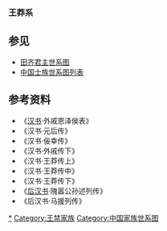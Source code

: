 <center>
{{chart/start|style=font: 80% sans-serif;}}
{{chart | | | | | | | | | | | | | | | | | An |An=濟北愍王<br>[[田安|田安]]<br>?-前206年}}
{{chart | | | | | | | | | | | | | | | | | |!}}
{{chart | | | | | | | | | | | | | | | | | Mo |Mo=王义}}
{{chart | | | | | | | | | | | | | | | | | |!}}
{{chart | | | | | | | | | | | | | | | | | Su |Su=济南伯王<br>[[王遂|王遂]]}}
{{chart | | | | | | | | | | | | | | | | | |!}}
{{chart | | | | | | | | | | | | | | | | | He |He=元城孺王<br>[[王贺|王贺]]}}
{{chart | | | | | | | | | | | | | | | | | |)|-|-|-|-|-|-|-|-|-|-|-|-|-|-|-|-|-|-|-|-|-|-|-|-|-|-|-|-|-|-|-|-|-|-|-|-|-|-|-|-|-|-|-|-|-|-|-|-|-|-|-|-|-|-|-|-|-|-|-|.| }}
{{chart | | | | | | | | | | | | | | | | | Ji | | | | | | | | | | | | | | | | | | | | | | | | | | | | | | | | | | | | | | | | | | | | | | | | | | | | | | | | | | Ho |Ji=阳平顷王<br>[[王禁|王禁]]|Ho=[[王弘_(西汉)|王弘]]}}
{{chart | |,|-|-|-|v|-|-|-|v|-|-|-|v|-|-|-|+|-|-|-|v|-|-|-|-|-|-|-|-|-|-|-|v|-|-|-|-|-|-|-|-|-|-|-|v|-|-|-|-|-|-|-|v|-|-|-|-|-|-|-|v|-|-|-|-|-|-|-|v|-|-|-|.| | | |!}}
{{chart | Jx | | Zj | | Jl | | Jd | | Fe | | Ma | | | | | | | | | | Ta | | | | | | | | | | Ch | | | | | | Sh | | | | | | Li | | | | | | Ge | | Fs | | Yi |Jx=广恩君<br>[[王君侠|王君侠]]|Zj=孝元皇后<br>[[王政君|王政君]]|Jl=广惠君<br>[[王君力|王君力]]|Jd=广施君<br>[[王君弟|王君弟]]|Fe=阳平敬成侯<br>[[王凤|王凤]]|Ma=新都显王<br>[[王曼|王曼]]|Ta=平阿安侯<br>[[王谭|王谭]]|Ch=安成共侯<br>[[王崇_(魏郡)|王崇]]|Sh=成都景成侯<br>[[王商_(魏郡)|王商]]|Li=红阳荒侯<br>[[王立_(西汉)|王立]]|Ge=直道让公<br>[[王根|王根]]|Fs=高平戴侯<br>[[王逢时|王逢时]]|Yi=安阳敬侯<br>[[王音|王音]]}}
{{chart | | | | | | | | | | | | | | | | | |!| | | |)|-|-|-|.| | | |,|-|-|-|+|-|-|-|v|-|-|-|.| | | |!| | | |,|-|-|-|+|-|-|-|.| | | |)|-|-|-|.| | | |!| | | |!| | | |!}}
{{chart | | | | | | | | | | | | | | | | | Xi | | Yo | | Ma | | Re | | Qj | | Ho | | Xa | | Fs | | Ku | | Yi | | Qi| | Zh | | Da | | Sh | | Zi | | Sn |Xi=阳平釐侯<br>[[王襄_(西汉)|王襄]]|Yo=[[王永|王永]]|Ma=[[王莽|王莽]]|Re=平阿剌侯<br>[[王仁_(西汉)|王仁]]|Qj=[[王去疾|王去疾]]|Ho=[[王闳|王闳]]|Xa=[[王向|王向]]|Fs=安成靖侯<br>[[王奉世|王奉世]]|Ku=成都侯<br>[[王况|王况]]|Yi=隆信公<br>[[王邑_(新朝)|王邑]]|Qi=掌威侯<br>[[王奇_(新朝)|王奇]]|Zh=红阳侯<br>[[王柱|王柱]]|Da=[[王立_(西汉)#子|王丹]]|Sh=直道公<br>[[王涉|王涉]]|Zi=高平侯<br>[[王置|王置]]|Sn=安新公<br>[[王舜_(西汉)|王舜]]}}
{{chart | | | | | | | | | | | | | | | | | |!| | | |!| | | | | | | |!| | | | | | | | | | | | | | | |!| | | | | | | |!| | | | | | | | | | | |!| | | |,|-|-|-|v|-|-|-|(}}
{{chart | | | | | | | | | | | | | | | | | Ce | | Gu | | | | | | Sh | | | | | | | | | | | | | | Cg | | | | | | Mu | | | | | | | | | | Ho | | Ya | | Ku | | Li |Ce=阳平康侯<br>[[王岑|王岑]]|Gu=衍功侯<br>[[王光_(西汉)|王光]]|Sh=平阿侯<br>[[王述_(汉朝)|王述]]|Cg=安成侯<br>[[王持弓|王持弓]]|Mu=[[王睦|王睦]]|Ho=武桓侯<br>[[王泓|王泓]]|Ya=安新公<br>[[王延_(西汉)|王延]]|Ku=褒新侯<br>[[王匡_(王舜之子)|王匡]]|Li=说德侯<br>[[王林_(西汉)|王林]]}}
{{chart | | | | | | | | | | | | | | | | | |!| | | |!| | | | | | | |!}}
{{chart | | | | | | | | | | | | | | | | | Mo | | Ja | | | | | | Pa |Mo=阳平侯<br>[[王莫|王莫]]|Ja=衍功侯<br>[[王嘉_(魏郡)|王嘉]]|Pa=[[王磐_(东汉)|王磐]]}}
{{chart | | | | | | | | | | | | | | | | | | | | | | | | | | | | | |!}}
{{chart | | | | | | | | | | | | | | | | | | | | | | | | | | | | | Su |Su=[[王肃_(东汉)|王肃]]}}
{{chart/end}}
</center>

===王莽系===
<center>
{{chart/start|style=font: 80% sans-serif;}}
{{chart | | | | | | | | | | | | | | | | | Ma |Ma=[[王莽|王莽]]}}
{{chart | |,|-|-|-|v|-|-|-|v|-|-|-|v|-|-|-|+|-|-|-|v|-|-|-|v|-|-|-|v|-|-|-|.}}
{{chart | Yu | | Hu | | An | | Li | | Xi | | Ku | | Ho | | Ha | | Ji | |Yu=[[王宇_(汉朝)|王宇]]|Hu=[[王获|王获]]|An=新迁王<br>[[王安|王安]]|Li=统义阳缪王<br>[[王临|王临]]|Xi=功脩任<br>[[王兴_(新朝)|王兴]]|Ku=功建公<br>[[王匡_(王莽之子)|王匡]]|Ho=[[王皇后_(汉平帝)|孝平皇后]]|Ha=睦脩任<br>[[王晔|王晔]]|Ji=睦逮任<br>[[王捷|王捷]]}}
{{chart | |)|-|-|-|v|-|-|-|v|-|-|-|v|-|-|-|v|-|-|-|v|-|-|-|v|-|-|-|.}}
{{chart | Qi | | Sh | | Ji | | Fa | | Zo | | Sh | | Li | | Fr |Qi=功隆公<br>[[王千|王千]]|Sh=功明公<br>[[王寿|王寿]]|Ji=功成公<br>[[王吉|王吉]]|Fa=[[王妨|王妨]]|Zo=功崇缪伯<br>[[王宗|王宗]]|Sh=功昭公<br>[[王世|王世]]|Li=功著公<br>[[王利_(新朝)|王利]]|Fr=[[王夫人_(孺子婴)|王夫人]]}}
{{chart/end}}
</center>

==参见==
*[[田齐君主世系图|田齐君主世系图]]
*[[中国士族世系图列表|中国士族世系图列表]]

==参考资料==
*《[[汉书|汉书]]·外戚恩泽侯表》
*《汉书·元后传》
*《汉书·佞幸传》
*《汉书·外戚传下》
*《汉书·王莽传上》
*《汉书·王莽传中》
*《汉书·王莽传下》
*《[[后汉书|后汉书]]·隗嚣公孙述列传》
*《后汉书·马援列传》

{{中国君主世系图}} 

[[Category:魏郡王氏|*]]
[[Category:王禁家族|Category:王禁家族]]
[[Category:中国家族世系图|Category:中国家族世系图]]